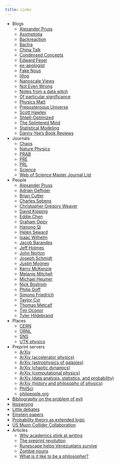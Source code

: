 ```yaml
---
title: Links
---
```



* Blogs \
    * [Alexander Pruss](http://alexanderpruss.blogspot.com)
    * [Asymptotia](https://asymptotia.com/category/science/string-theory/)
    * [Backreaction](http://backreaction.blogspot.com)
    * [Bactra](http://bactra.org/notebooks/)
    * [China Talk](https://www.chinatalk.media)
    * [Condensed Concepts](https://condensedconcepts.blogspot.com)
    * [Edward Feser](https://edwardfeser.blogspot.com)
    * [ex-apologist](http://exapologist.blogspot.com)
    * [Fake Nous](https://fakenous.substack.com)
    * [lillog](https://lilianweng.github.io)
    * [Nanoscale Views](http://nanoscale.blogspot.com)
    * [Not Even Wrong](https://www.math.columbia.edu/~woit/wordpress/)
    * [Notes from a data witch](https://blog.djnavarro.net)
    * [Of particular significance](https://profmattstrassler.com/blog/)
    * [Physics Matt](http://www.physicsmatt.com/blog/)
    * [Preposteroous Universe](https://www.preposterousuniverse.com/blog/)
    * [Scott Hawley](https://drscotthawley.github.io/blog/)
    * [Shtetl-Optimized](https://scottaaronson.blog)
    * [The Splintered Mind](http://schwitzsplinters.blogspot.com)
    * [Statistical Modeling](https://statmodeling.stat.columbia.edu)
    * [Danny Yee's Book Reviews](https://dannyreviews.com)
* Journals
    * [Chaos](https://pubs.aip.org/aip/cha)
    * [Nature Physics](https://www.nature.com/nphys/)
    * [PRAB](https://journals.aps.org/prab/)
    * [PRE](https://journals.aps.org/pre/)
    * [PRL](https://journals.aps.org/prl/)
    * [Science](https://www.science.org/journal/science)
    * [Web of Science Master Journal List](https://mjl.clarivate.com/home)
* People
    * [Alexander Pruss](http://alexanderpruss.com)
    * [Adrian Oeftiger](http://www.oeftiger.net)
    * [Brian Cutter](https://sites.google.com/site/cutterbc/home)
    * [Charles Sebens](https://sites.google.com/site/csebens/home)
    * [Christopher Gregory Weaver](https://christophergregoryweaver.com/about-4)
    * [David Kipping](http://davidkipping.co.uk)
    * [Eddie Chen](https://www.eddykemingchen.net)
    * [Graham Oppy](https://research.monash.edu/en/persons/graham-oppy)
    * [Hairong Qi](https://aicip.github.io/)
    * [Helen Seward](https://ahc.leeds.ac.uk/philosophy/staff/1167/professor-helen-steward)
    * [Isaac Wilhelm](https://isaacwilhelm.com)
    * [Jacob Barandes](https://www.jacobbarandes.com)
    * [Jeff Holmes](https://web.ornl.gov/~holmesja1/JHolmes/interests.html)
    * [John Norton](https://sites.pitt.edu/~jdnorton/jdnorton.html)
    * [Joseph Schmidt](https://josephschmid.com/research/)
    * [Justin Mooney](https://www.justinmooney.net)
    * [Kerry McKenzie](https://www.kerrymckenzie.org)
    * [Melanie Mitchell](https://melaniemitchell.me)
    * [Michael Heumer](https://spot.colorado.edu/~huemer/)
    * [Nick Bostrom](https://nickbostrom.com)
    * [Philip Goff](https://philipgoffphilosophy.com)
    * [Simono Friedrich](https://simonfriederich.eu/publications.html)
    * [Taylor Cyr](https://taylorwcyr.com)
    * [Thomas Metcalf](https://shc.academia.edu/ThomasMetcalf)
    * [Tim Oconor](https://sites.google.com/site/hildebtw/?pli=1)
    * [Tyler Hildebrand](https://sites.google.com/site/hildebtw/?pli=1)
* Places
    * [CERN](https://home.cern)
    * [ORNL](https://www.ornl.gov)
    * [SNS](https://neutrons.ornl.gov)
    * [UTK physics](https://physics.utk.edu)
* Preprint servers
    * [ArXiv](https://arxiv.org)
    * [ArXiv (accelerator physics)](https://arxiv.org/list/physics.acc-ph/recent)
    * [ArXiv (astrophysics of galaxies)](https://arxiv.org/list/astro-ph.GA/recent)
    * [ArXiv (chaotic dynamics)](https://arxiv.org/list/nlin.CD/recent)
    * [ArXiv (computational physics)](https://arxiv.org/list/physics.comp-ph/recent)
    * [ArXiv (data analysis, statistics, and probability)](https://arxiv.org/list/physics.data-an/recent)
    * [ArXiv (history and philosophy of physics)](https://arxiv.org/list/physics.hist-ph/recent)
    * [PhilSci](https://philsci-archive.pitt.edu/cgi/latest_days2?n=30)
    * [philpeople.org](https://philpeople.org)
* [Bibliography on the problem of evil](https://docs.google.com/document/d/1dprquqrzQxJsmOArxEoBDaMx15T9T--P8dagUqX6kQI/edit#heading=h.x1uym8fk8fq3)
* [lesswrong](https://www.lesswrong.com)
* [Little debates](https://www.routledge.com/Little-Debates-about-Big-Questions/book-series/LDABQ)
* [Einstein papers](https://einsteinpapers.press.princeton.edu)
* [Probability theory as extended logic](https://bayes.wustl.edu)
* [US Muon Collider Collaboration](https://www.muoncollider.us)
* Articles
    * [Why academics stink at writing](https://www.chronicle.com/article/why-academics-stink-at-writing/)
    * [The preprint revolution](https://upstream.force11.org/the-preprint-revolution-implications-for-bibliographic-databases/)
    * [Runescape helps Venezuelans survive](https://www.polygon.com/features/2020/5/27/21265613/runescape-is-helping-venezuelans-survive)
    * [Zombie nouns](https://archive.nytimes.com/opinionator.blogs.nytimes.com/2012/07/23/zombie-nouns/)
    * [What is it like to be a philosopher?](http://www.whatisitliketobeaphilosopher.com)

